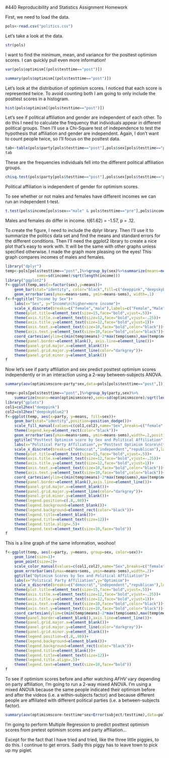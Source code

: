 #440 Reproducibility and Statistics Assignment Homework

<!-- This is an Rmd comment. -->
<!--
You can make comments several lines long by inserting
the text in between the the start and the end of the 
comment.

Comments are where I'll tell you what to do. You should
use the space directly below the comments to do what
the comment asks. You should also describe what you're
doing to make it obvious to the reader so they can
easily follow your logic in a fully reproducible way.
For any statistical tests you run, you should explain
the results in plain English and present the statistics
as you would in an APA style manuscript. For any symbols
you don't know how to use/can't use, feel free to use the name
instead (e.g. alpha)
--> 

<!-- Load the politics.csv data file. -->
First, we need to load the data.

```r
pols<-read.csv("politics.csv")
```


<!-- 
Check the structure.
subject, party, testtime, minwage, and sex need to be factors.
optimismscore and income should be integer and numeric vectors.
Fix any variables that aren't right.
-->

Let's take a look at the data.
```r
str(pols)
```

<!-- Find the minimum, mean, and variance for posttest
optimism scores. -->
I want to find the minimum, mean, and variance for the posttest optimism scores. I can quickly pull even more information!
```r
var(pols$optimism[(pols$testtime=="post")])
```

```r
summary(pols$optimism[(pols$testtime=="post")])
```

<!-- Create a histogram of posttest optimism scores.
Feel free to use the default ugly settings since
we didn't cover how to do this in ggplot2. If
you're a real go-getter, see if you can figure
out how to make a prettier histogram with better
labels, etc. using ggplot2. -->
Let's look at the distribution of optimism scores. I noticed that each score is represented twice. To avoid counting both I am going to only include the posttest scores in a histogram. 
```r
hist(pols$optimism[(pols$testtime=="post")])
```


<!-- Run a test to determine whether political affiliation
is independent of one's gender.
Present the data supporting your analyses in graphical or
tabular form.
-->
Let's see if political affiliation and gender
are independent of each other. 
To do this I need to calculate the frequency
that individuals appear in different political groups. Then I'll
use a Chi-Square test of independence to test the hypothesis that
affiliation and gender are independent. Again, I don't want
to count people twice, so I'll focus on the posttest data.

```r
tab<-table(pols$party[pols$testtime=="post"],pols$sex[pols$testtime=="post"])
tab
```
These are the frequencies individuals fell into the different
political affiliation groups.

```r
chisq.test(pols$party[pols$testtime=="post"],pols$sex[pols$testtime=="post"])
```

Political affiliation is independent of gender for optimism scores.

<!-- Run a test to determine whether or not males and females
have different incomes.
Create a graph to display your data that includes the relevant
means and standard errors.-->

To see whether or not males and females have different incomes we can run an independent t-test.

```r
t.test(pols$income[pols$sex=="male" & pols$testtime=="pre"],pols$income[pols$sex=="female" & pols$testtime=="pre"])
```

Males and females do differ in income. 
t(61.62) = -1.57, p = .12.

To create the figure, I need to include the dplyr library. Then I'll use it to summarize the politics data set and find the means and standard errors for the different conditions. Then I'll need the ggplot2 library to create a nice plot that's easy to work with. It will be the same with other graphs unless specified otherwise. I made the graph more pleasing on the eyes! This graph compares incomes of males and females. 

```r
library("dplyr")
temp<-pols[pols$testtime=="post",]%>%group_by(sex)%>%summarize(means=mean(income),
              sems=sd(income)/sqrt(length(income)))
library("ggplot2")
f<-ggplot(temp,aes(x=factor(sex),y=means))+
    geom_bar(stat="identity", color="black",fill=c("deeppink","deepskyblue2"))+
    geom_errorbar(aes(ymax=means+sems, ymin=means-sems), width=.1)
f<-f+ggtitle("Income by Sex")+
    labs(x="Sex", y="Income\n(higher=more income")+
    scale_x_discrete(breaks=c("female","male"),labels=c("Female","Male"))+
    theme(plot.title=element_text(size=15,face="bold",vjust=.5))+
    theme(axis.title.x=element_text(size=12,face="bold",vjust=-.25))+
    theme(axis.title.y=element_text(size=12,face="bold",vjust=1))+
    theme(axis.text.x=element_text(size=10,face="bold",color="black"))+
    theme(axis.text.y=element_text(size=10,face="bold",color="black"))+
    coord_cartesian(ylim=c(min(temp$means)-2*max(temp$sems),max(temp$means)+2*max(temp$sems)))+
    theme(panel.border=element_blank(), axis.line=element_line())+
    theme(panel.grid.major.x=element_blank())+
    theme(panel.grid.major.y=element_line(color="darkgrey"))+
    theme(panel.grid.minor.y=element_blank())
f
```


<!-- See if male and females with different political affiliations
have different posttest optimism scores. Create a graph to display
your data that includes the relevant means and standard errors.-->

Now let's see if party affiliation and sex predict posttest optimism scores independently
or in an interaction using a 2-way between-subjects ANOVA.

```r
summary(aov(optimismscore~party*sex,data=pols[pols$testtime=="post",]))
```

```r
temp<-pols[pols$testtime=="post",]%>%group_by(party,sex)%>%
    summarize(means=mean(optimismscore),sems=sd(optimismscore)/sqrt(length(optimismscore)))
library("gplots")
col1=col2hex("deeppink")
col2=col2hex("deepskyblue2")
f<-ggplot(temp, aes(x=party, y=means, fill=sex))+
    geom_bar(stat="identity",position=position_dodge())+
    scale_fill_manual(values=c(col1,col2),name="Sex",breaks=c("female","male"),labels=c("Female", "Male"))+
    theme(legend.key=element_rect(color="black"))+
    geom_errorbar(aes(ymax=means+sems, ymin=means-sems),width=.2,position=position_dodge(.9))+
    ggtitle("Posttest Optimism score by Sex and Political Affiliation")+
    labs(x="Political Party Affiliation",y="Posttest Optimism Score\n(tens)")+
    scale_x_discrete(breaks=c("democrat","independent","republican"),labels=c("Democrat","Independent","Republican"))+
    theme(plot.title=element_text(size=15,face="bold",vjust=.5))+
    theme(axis.title.x=element_text(size=12,face="bold",vjust=-.25))+
    theme(axis.title.y=element_text(size=12,face="bold",vjust=1))+
    theme(axis.text.x=element_text(size=10,face="bold",color="black"))+
    theme(axis.text.y=element_text(size=10,face="bold",color="black"))+
    coord_cartesian(ylim=c(min(temp$means)-2*max(temp$sems),max(temp$means)+2*max(temp$sems)))+
    theme(panel.border=element_blank(),axis.line=element_line())+
    theme(panel.grid.major.x=element_blank())+
    theme(panel.grid.major.y=element_line(color="darkgrey"))+
    theme(panel.grid.minor.y=element_blank())+
    theme(legend.position=c(.8,.80))+
    theme(legend.background=element_blank())+
    theme(legend.background=element_rect(color="black"))+
    theme(legend.title=element_blank())+
    theme(legend.title=element_text(size=12))+
    theme(legend.title.align=.5)+
    theme(legend.text=element_text(size=10,face="bold"))
f
```


<!-- Create a line graph for the same data. With
error bars of course!-->
This is a line graph of the same information, woohoo!

```r
f<-ggplot(temp, aes(x=party, y=means, group=sex, color=sex))+
    geom_line(size=1)+
    geom_point(size=2)+
    scale_color_manual(values=c(col1,col2),name="Sex",breaks=c("female","male"),labels=c("Female", "Male"))+
    geom_errorbar(aes(ymax=means+sems, ymin=means-sems),width=.2)+
    ggtitle("Optimism Scores by Sex and Political Affiliation")+
    labs(x="Political Party Affiliation",y="Optimism")+
    scale_x_discrete(breaks=c("democrat","independent","republican"),labels=c("Democrat","Independent","Republican"))+
    theme(plot.title=element_text(size=15,face="bold",vjust=.5))+
    theme(axis.title.x=element_text(size=12,face="bold",vjust=-.25))+
    theme(axis.title.y=element_text(size=12,face="bold",vjust=1))+
    theme(axis.text.x=element_text(size=10,face="bold",color="black"))+
    theme(axis.text.y=element_text(size=10,face="bold",color="black"))+
    coord_cartesian(ylim=c(min(temp$means)-2*max(temp$sems),max(temp$means)+2*max(temp$sems)))+
    theme(panel.border=element_blank(),axis.line=element_line())+
    theme(panel.grid.major.x=element_blank())+
    theme(panel.grid.major.y=element_line(color="darkgrey"))+
    theme(panel.grid.minor.y=element_blank())+
    theme(legend.position=c(.8,.80))+
    theme(legend.background=element_blank())+
    theme(legend.background=element_rect(color="black"))+
    theme(legend.title=element_blank())+
    theme(legend.title=element_text(size=12))+
    theme(legend.title.align=.5)+
    theme(legend.text=element_text(size=10,face="bold"))
f
```

To see if optimism scores before and after watching *AFHV*
vary depending on party affiliation, I'm going to run a
2-way mixed ANOVA. I'm using a mixed ANOVA because the same
people indicated their optimism before and after the videos
(i.e. a within-subjects factor) and because different
people are affiliated with different political parties (i.e.
a between-subjects factor).

<!-- Run a test to see if optimism scores pre- and post
watching videos depends on sex.-->

```r
summary(aov(optimismscore~testtime*sex+Error(subject/testtime),data=pols))
```

<!-- Run a Multiple Regression Analysis to see
whether you can predict someones posttest optimism
scores from their pretest optimism scores and party
affiliation. Create a figure that shows the distributions
of pre- and posttest optimism scores and sex and create
lines that best fit the data for both sexes regardless of
whether the lines are warranted based on the statistical
analyses-->


I'm going to perform Multiple Regression
to predict posttest optimism scores from pretest optimism scores and party affiliation...

Except for the fact that I have tried and tried, like the three little piggies, to do this. I continue to get errors. Sadly this piggy has to leave town to pick up my piglet. 

